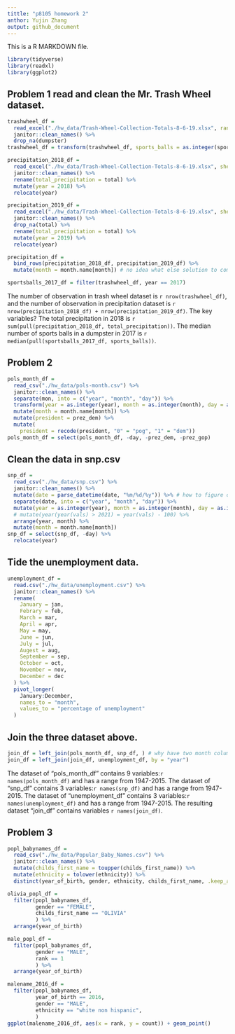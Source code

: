 ```yaml
---
tittle: "p8105 homework 2"
anthor: Yujin Zhang
output: github_document
---
```


This is a R MARKDOWN file.

```r
library(tidyverse)
library(readxl)
library(ggplot2)
```

## Problem 1 read and clean the Mr. Trash Wheel dataset.
```r
trashwheel_df = 
  read_excel("./hw_data/Trash-Wheel-Collection-Totals-8-6-19.xlsx", range = "A2:N408") %>% 
  janitor::clean_names() %>% 
  drop_na(dumpster)
trashwheel_df = transform(trashwheel_df, sports_balls = as.integer(sports_balls)) #no idea

precipitation_2018_df =
  read_excel("./hw_data/Trash-Wheel-Collection-Totals-8-6-19.xlsx", sheet = "2018 Precipitation", range = "A2:B14") %>% 
  janitor::clean_names() %>%
  rename(total_precipitation = total) %>% 
  mutate(year = 2018) %>% 
  relocate(year)

precipitation_2019_df = 
  read_excel("./hw_data/Trash-Wheel-Collection-Totals-8-6-19.xlsx", sheet = "2019 Precipitation", range = "A2:B14") %>% 
  janitor::clean_names() %>%
  drop_na(total) %>% 
  rename(total_precipitation = total) %>% 
  mutate(year = 2019) %>% 
  relocate(year)

precipitation_df = 
  bind_rows(precipitation_2018_df, precipitation_2019_df) %>% 
  mutate(month = month.name[month]) # no idea what else solution to combine the df
```

```r
sportsballs_2017_df = filter(trashwheel_df, year == 2017)
```

The number of observation in trash wheel dataset is `r nrow(trashwheel_df)`, and the number of observation in precipitation dataset is `r nrow(precipitation_2018_df) + nrow(precipitation_2019_df)`. The key variables?
The total precipitation in 2018 is `r sum(pull(precipitation_2018_df, total_precipitation))`. The median number of sports balls in a dumpster in 2017 is `r median(pull(sportsballs_2017_df, sports_balls))`.



## Problem 2
```r
pols_month_df = 
  read_csv("./hw_data/pols-month.csv") %>% 
  janitor::clean_names() %>%
  separate(mon, into = c("year", "month", "day")) %>% 
  transform(year = as.integer(year), month = as.integer(month), day = as.integer(day)) %>% 
  mutate(month = month.name[month]) %>% 
  mutate(president = prez_dem) %>% 
  mutate(
    president = recode(president, "0" = "pog", "1" = "dem")) 
pols_month_df = select(pols_month_df, -day, -prez_dem, -prez_gop)

```


## Clean the data in snp.csv
```r
snp_df =
  read_csv("./hw_data/snp.csv") %>%
  janitor::clean_names() %>%
  mutate(date = parse_datetime(date, "%m/%d/%y")) %>% # how to figure out two CE with number 0-68
  separate(date, into = c("year", "month", "day")) %>% 
  mutate(year = as.integer(year), month = as.integer(month), day = as.integer(day)) %>% 
  # mutate(year(year(vals) > 2021) = year(vals) - 100) %>% 
  arrange(year, month) %>% 
  mutate(month = month.name[month]) 
snp_df = select(snp_df, -day) %>% 
  relocate(year)

```

## Tide the unemployment data.
```r
unemployment_df = 
  read.csv("./hw_data/unemployment.csv") %>% 
  janitor::clean_names() %>% 
  rename(
    January = jan,
    Febrary = feb,
    March = mar,
    April = apr,
    May = may,
    June = jun,
    July = jul,
    Augest = aug,
    September = sep,
    October = oct,
    November = nov,
    December = dec
  ) %>% 
  pivot_longer(
    January:December,
    names_to = "month",
    values_to = "percentage of unemployment"
  ) 
```

## Join the three dataset above.
```r
join_df = left_join(pols_month_df, snp_df, ) # why have two month column? 
join_df = left_join(join_df, unemployment_df, by = "year")
```
The dataset of "pols_month_df" contains 9 variables:`r names(pols_month_df)` and has a range from 1947-2015.
The dataset of "snp_df" contains 3 variables:`r names(snp_df)` and has a range from 1947-2015.
The dataset of "unemployment_df" contains 3 variables:`r names(unemployment_df)` and has a range from 1947-2015.
The resulting dataset "join_df" contains variables `r names(join_df)`.


## Problem 3
```r
popl_babynames_df =
  read_csv("./hw_data/Popular_Baby_Names.csv") %>% 
  janitor::clean_names() %>%
  mutate(childs_first_name = toupper(childs_first_name)) %>%
  mutate(ethnicity = tolower(ethnicity)) %>% 
  distinct(year_of_birth, gender, ethnicity, childs_first_name, .keep_all = TRUE)

olivia_popl_df =
  filter(popl_babynames_df, 
         gender == "FEMALE",
         childs_first_name == "OLIVIA"
         ) %>% 
  arrange(year_of_birth)

male_popl_df =
  filter(popl_babynames_df,
         gender == "MALE",
         rank == 1
         ) %>% 
  arrange(year_of_birth)
```

```r
malename_2016_df = 
  filter(popl_babynames_df,
         year_of_birth == 2016,
         gender == "MALE",
         ethnicity == "white non hispanic",
         )
ggplot(malename_2016_df, aes(x = rank, y = count)) + geom_point()
```
